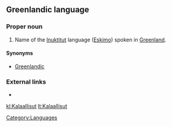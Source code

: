 {{wikipedia}}
==Greenlandic language==

===Proper noun===
{{kl-proper noun}}

# Name of the [[Inuktitut]] language ([[Eskimo]]) spoken in [[Greenland]].

====Synonyms====
* [[Greenlandic]]

===External links===
* {{ISO 639|link=Ethnologue|1code=kl|code=kal}}

[[Category:Languages]]

[[kl:Kalaallisut]]
[[lt:Kalaallisut]]